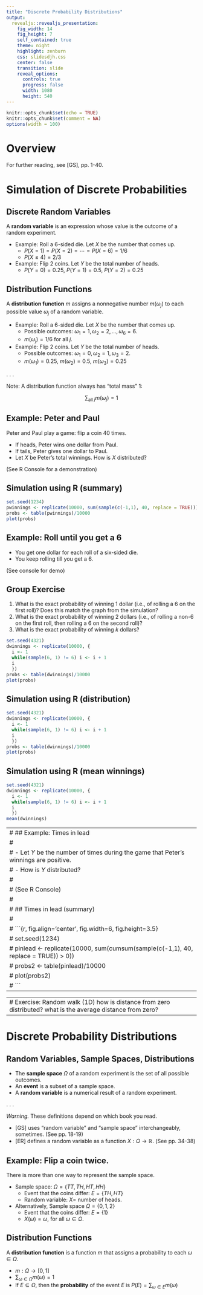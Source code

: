 ```yaml
---
title: "Discrete Probability Distributions"
output: 
  revealjs::revealjs_presentation:
    fig_width: 14 
    fig_height: 7
    self_contained: true
    theme: night
    highlight: zenburn
    css: slidesdjh.css
    center: false
    transition: slide
    reveal_options:
      controls: true
      progress: false
      width: 1080
      height: 540
---
```


```r
knitr::opts_chunk$set(echo = TRUE)
knitr::opts_chunk$set(comment = NA)
options(width = 100)
```


# Overview

For further reading, see [GS], pp. 1-40.

# Simulation of Discrete Probabilities

## Discrete Random Variables

A **random variable** is an expression whose value is the outcome of a random experiment.

- Example: Roll a 6-sided die. Let $X$ be the number that comes up.
    - $P(X = 1) = P(X = 2) = \cdots = P(X = 6) = 1/6$
    - $P(X \leq 4) = 2/3$
- Example: Flip 2 coins. Let $Y$ be the total number of heads.
    - $P(Y = 0) = 0.25$, $P(Y = 1) = 0.5$, $P(Y = 2) = 0.25$

## Distribution Functions

A **distribution function** $m$ assigns a nonnegative number $m(\omega_j)$ to each possible
value $\omega_j$ of a random variable.

- Example: Roll a 6-sided die. Let $X$ be the number that comes up.
    - Possible outcomes: $\omega_1 = 1, \omega_2 = 2, \ldots, \omega_6 = 6$.
    - $m(\omega_j) = 1/6$ for all $j$.
- Example: Flip 2 coins. Let $Y$ be the total number of heads.
    - Possible outcomes: $\omega_1 = 0, \omega_2 = 1, \omega_3 = 2$.
    - $m(\omega_1) = 0.25$, $m(\omega_2) = 0.5$, $m(\omega_3) = 0.25$
    
. . .

Note: A distribution function always has "total mass" 1:

$$
\sum_{\text{all } j} m(\omega_j) = 1
$$

## Example: Peter and Paul

Peter and Paul play a game: flip a coin 40 times. 

- If heads, Peter wins one dollar from Paul. 
- If tails, Peter gives one dollar to Paul.
- Let $X$ be Peter's total winnings. How is $X$ distributed?

(See R Console for a demonstration)

## Simulation using R (summary)

```r
set.seed(1234)
pwinnings <- replicate(10000, sum(sample(c(-1,1), 40, replace = TRUE)))
probs <- table(pwinnings)/10000
plot(probs)
```

## Example: Roll until you get a 6

- You get one dollar for each roll of a six-sided die.
- You keep rolling till you get a 6.

(See console for demo)

## Group Exercise

<div class="column-left">

1. What is the exact probability of winning 1 dollar (i.e., of rolling a 6 on the first roll)? Does this match the graph from the simulation?
2. What is the exact probability of winning 2 dollars (i.e., of rolling a non-6 on the first roll, then rolling a 6 on the second roll)?
3. What is the exact probability of winning $k$ dollars?

</div>

<div class="column-right">
```r
set.seed(4321)
dwinnings <- replicate(10000, {
  i <- 1
  while(sample(6, 1) != 6) i <- i + 1
  i
  })
probs <- table(dwinnings)/10000
plot(probs)
```

</div>

## Simulation using R (distribution)

```r
set.seed(4321)
dwinnings <- replicate(10000, {
  i <- 1
  while(sample(6, 1) != 6) i <- i + 1
  i
  })
probs <- table(dwinnings)/10000
plot(probs)
```


## Simulation using R (mean winnings)

```r
set.seed(4321)
dwinnings <- replicate(10000, {
  i <- 1
  while(sample(6, 1) != 6) i <- i + 1
  i
  })
mean(dwinnings)
```


---
#   ## Example: Times in lead
#   
#   - Let $Y$ be the number of times during the game that Peter's winnings are positive.
#   - How is $Y$ distributed?
#   
#   (See R Console)
#   
#   ## Times in lead (summary)
#   
#   ```{r, fig.align='center', fig.width=6, fig.height=3.5}
#   set.seed(1234)
#   pinlead <- replicate(10000, sum(cumsum(sample(c(-1,1), 40, replace = TRUE)) > 0))
#   probs2 <- table(pinlead)/10000
#   plot(probs2)
#   ```
---

---
# Exercise: Random walk (1D) how is distance from zero distributed? what is the average distance from zero?
---

# Discrete Probability Distributions

## Random Variables, Sample Spaces, Distributions

- The **sample space** $\Omega$ of a random experiment is the set of all possible outcomes.
- An **event** is a subset of a sample space.
- A **random variable** is a numerical result of a random experiment.

. . . 

*Warning.* These definitions depend on which book you read.

- [GS] uses "random variable" and "sample space" interchangeably, sometimes. (See pp. 18-19) 
- [ER] defines a random variable as a function $X : \Omega \longrightarrow \mathbb{R}$. (See pp. 34-38)


## Example: Flip a coin twice.

There is more than one way to represent the sample space.

- Sample space: $\Omega = \{TT, TH, HT, HH\}$
    - Event that the coins differ: $E = \{TH, HT\}$
    - Random variable: $X =$ number of heads.
- Alternatively, Sample space $\Omega = \{0, 1, 2\}$
    - Event that the coins differ: $E = \{1 \}$
    - $X(\omega) = \omega$, for all $\omega \in \Omega$.

## Distribution Functions

A **distribution function** is a function $m$ that assigns a probability to each $\omega \in \Omega$.

- $m : \Omega \longrightarrow [0, 1]$
- $\displaystyle{\sum_{\omega \in \Omega}} m(\omega) = 1$
- If $E \subseteq \Omega$, then the **probability** of the event $E$ is $P(E) = \displaystyle{\sum_{\omega \in E}} m(\omega)$

